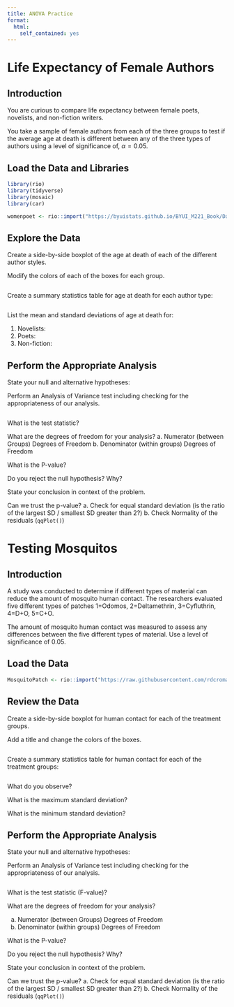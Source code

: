 ```yaml
---
title: ANOVA Practice
format:
  html:
    self_contained: yes
---
```


# Life Expectancy of Female Authors

## Introduction

You are curious to compare life expectancy between female poets, novelists, and non-fiction writers.  

You take  a sample of female authors from each of the three groups to test if the average age at death is different between any of the three types of authors using a level of significance of, $\alpha = 0.05$.

## Load the Data and Libraries


```r
library(rio)
library(tidyverse)
library(mosaic)
library(car)

womenpoet <- rio::import("https://byuistats.github.io/BYUI_M221_Book/Data/womenpoet.xls")

```

## Explore the Data

Create a side-by-side boxplot of the age at death of each of the different author styles.

Modify the colors of each of the boxes for each group.

```r

```


Create a summary statistics table for age at death for each author type:

```r


```

List the mean and standard deviations of age at death for:

1. Novelists:
2. Poets: 
3. Non-fiction: 

## Perform the Appropriate Analysis

State your null and alternative hypotheses:


Perform an Analysis of Variance test including checking for the appropriateness of our analysis.

```r

```

What is the test statistic?


What are the degrees of freedom for your analysis?
  a. Numerator (between Groups) Degrees of Freedom
  b. Denominator (within groups) Degrees of Freedom
  

What is the P-value?


Do you reject the null hypothesis?  Why?


State your conclusion in context of the problem.


Can we trust the p-value?
  a. Check for equal standard deviation (is the ratio of the largest SD / smallest SD greater than 2?)
  b. Check Normality of the residuals (`qqPlot()`)


# Testing Mosquitos

## Introduction

A study was conducted to determine if different types of material can reduce the amount of mosquito human contact.  The researchers evaluated five different types of patches 1=Odomos, 2=Deltamethrin, 3=Cyfluthrin, 4=D+O, 5=C+O.  

The amount of mosquito human contact was measured to assess any differences between the five different types of material. Use a level of significance of 0.05.

## Load the Data

```r

MosquitoPatch <- rio::import("https://raw.githubusercontent.com/rdcromar/Math221D/main/MosquitoPatch.csv") %>% mutate(Treatment = factor(Treatment))

```


## Review the Data

Create a side-by-side boxplot for human contact for each of the treatment groups.

Add a title and change the colors of the boxes.  

```r

```

Create a summary statistics table for human contact for each of the treatment groups:

```r

```

What do you observe?

What is the maximum standard deviation?

What is the minimum standard deviation?


## Perform the Appropriate Analysis

State your null and alternative hypotheses:

Perform an Analysis of Variance test including checking for the appropriateness of our analysis.

```r

```

What is the test statistic (F-value)?

What are the degrees of freedom for your analysis?

  a. Numerator (between Groups) Degrees of Freedom
  b. Denominator (within groups) Degrees of Freedom
  
What is the P-value?

Do you reject the null hypothesis?  Why?

State your conclusion in context of the problem.

Can we trust the p-value?
  a. Check for equal standard deviation (is the ratio of the largest SD / smallest SD greater than 2?)
  b. Check Normality of the residuals (`qqPlot()`)




